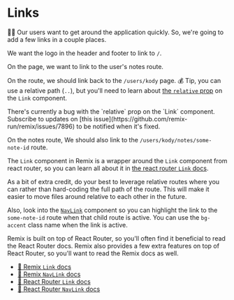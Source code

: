 # Links

<EpicVideo url="https://www.epicweb.dev/workshops/full-stack-foundations/routing/creating-navigation-links-for-seamless-user-experience" />

👨‍💼 Our users want to get around the application quickly. So, we're going to add
a few links in a couple places.

We want the logo in the header and footer to link to `/`.

On the <LinkToApp to="/users/kody" /> page, we want to link to the user's notes
route.

On the <LinkToApp to="/users/kody/notes" /> route, we should link back to the
`/users/kody` page. 💰 Tip, you can use a relative path (`..`), but you'll need
to learn about
[the `relative` prop](https://reactrouter.com/en/main/components/link#relative)
on the `Link` component.

<callout-warning>
	There's currently a bug with the `relative` prop on the `Link` component.
	Subscribe to updates on [this
	issue](https://github.com/remix-run/remix/issues/7896) to be notified when
	it's fixed.
</callout-warning>

On the notes route, We should also link to the `/users/kody/notes/some-note-id`
route.

The `Link` component in Remix is a wrapper around the `Link` component from
react router, so you can learn all about it in
[the react router `Link` docs](https://reactrouter.com/en/main/components/link).

As a bit of extra credit, do your best to leverage relative routes where you can
rather than hard-coding the full path of the route. This will make it easier to
move files around relative to each other in the future.

Also, look into the
[`NavLink`](https://reactrouter.com/en/main/components/nav-link) component so
you can highlight the link to the `some-note-id` route when that child route is
active. You can use the `bg-accent` class name when the link is active.

<callout-info>
	Remix is built on top of React Router, so you'll often find it beneficial to
	read the React Router docs. Remix also provides a few extra features on top of
	React Router, so you'll want to read the Remix docs as well.
</callout-info>

- [📜 Remix `Link` docs](https://remix.run/docs/en/main/components/link)
- [📜 Remix `NavLink` docs](https://remix.run/docs/en/main/components/nav-link)
- [📜 React Router `Link` docs](https://reactrouter.com/en/main/components/link)
- [📜 React Router `NavLink` docs](https://reactrouter.com/en/main/components/nav-link)
